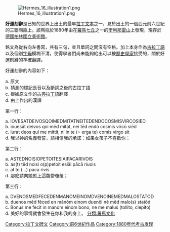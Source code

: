 {{Unreferenced|time=2022-02-27T23:53:07+00:00}}
{{copyedit|time=2017-06-02T18:23:24+00:00}}
[[File:Hermes_16_illustration1.png|thumb]]

'''好運刻辭'''是已知的世界上出土的最早[[拉丁語|拉丁文本]]之一，見於出土的一個西元前六世紀的三聯陶瓶上。該陶瓶於1880年由{{tsl|en|Heinrich Dressel|海因裏希·德雷澤爾}}在[[羅馬七丘|羅馬七丘]]之一的[[奎利那雷山|奎利那雷山]]上發現，現存於[[柏林国立博物馆|德國柏林國立美術館]]。

銘文為從右向左書寫，共有三句，並且單詞之間沒有空格。加上本身作為[[古拉丁語|古拉丁語]]以及個別[[字母|字母]]模糊不清，使得學者們尚未能夠給出可以被[[歷史學家|歷史學家]]接受的，關於好運刻辭的準確翻譯。

好運刻辭的內容如下：

a. 原文<br />
b. 猜測的標記長音以及斷詞之後的古拉丁語<br />
c. 根據原文作的[[古典拉丁語|古典拉丁語]]翻譯<br />
d. 由上作出的漢譯

第一行：

a. IOVESATDEIVOSQOIMEDMITATNEITEDENDOCOSMISVIRCOSIED<br />
b. iouesāt deivos qoi mēd mitāt, nei tēd endō cosmis vircō siēd<br /> 
c. Iurat deos qui me mittit, ni in te (= erga te) comis virgo sit <br />
d. 我以神的名義發誓，請相信我的承諾：如果女孩子不喜歡你；

第二行：

a. ASTEDNOISIOPETOITESIAIPACARIVOIS<br />
b. as(t) tēd noisi o(p)petoit esiāi pācā riuois<br />
c. at te (...) paca rivis<br />
d. 那麼請向她獻上這馥鬱瓊漿；

第三行：

a. DVENOSMEDFECEDENMANOMEINOMDVENOINEMEDMALOSTATOD<br />
b. duenos mēd fēced en mānōm einom duenōi nē mēd malo(s) statōd<br />
c. Bonus me fecit in manom einom bono, ne me malus (tollito, clepito)<br />
d. 美好的事情就會發生在你和我的身上。
{{Authority control}}
{{Lang-stub}}
[[Category:拉丁文碑文|Category:拉丁文碑文]]
[[分類:羅馬文化|分類:羅馬文化]]
[[Category:前6世紀作品|Category:前6世紀作品]]
[[Category:1880年代考古发现|Category:1880年代考古发现]]